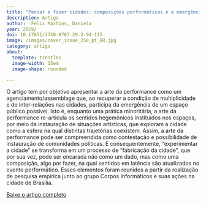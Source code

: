 ```yaml
---
title: "Pensar e fazer cidades: composições performáticas e a emergência do espaço público"
description: Artigo
author:  Félix Martins, Daniela 
year: 2019/
doi: 10.17851/2358-9787.29.2.94-115
image: /images/cover_issue_250_pt_BR.jpg
category: artigo
about:
  template: trestles
  image-width: 15em
  image-shape: rounded

---
```


O artigo tem por objetivo apresentar a arte da performance como um agenciamento/assemblage que, ao recuperar a condição de multiplicidade e de inter-relações nas cidades, participa da emergência de um espaço público possível. Isto é, enquanto uma prática minoritária, a arte da performance re-articula os sentidos hegemônicos instituídos nos espaços, por meio da instauração de situações artísticas, que exploram a cidade como a esfera na qual distintas trajetórias coexistem. Assim, a arte da performance pode ser compreendida como contestação e possibilidade de instauração de comunidades políticas. E consequentemente, “experimentar a cidade” se transforma em um processo de “fabricação da cidade”, que por sua vez, pode ser encarada não como um dado, mas como uma composição, algo por fazer, na qual sentidos em latência são atualizados no evento performático. Esses elementos foram reunidos a partir da realização de pesquisa empírica junto ao grupo Corpos Informáticos e suas ações na cidade de Brasília.  

[Baixe o artigo completo](https://www.periodicos.unimontes.br/index.php/rds/article/view/3262)
